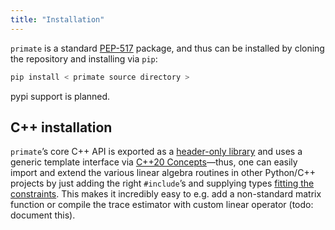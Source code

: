 ```yaml
---
title: "Installation"
---
```


`primate` is a standard [PEP-517](https://peps.python.org/pep-0517/) package, and thus can be installed by cloning the repository and installing via `pip`: 

```python
pip install < primate source directory >
```

pypi support is planned. 

## C++ installation 

`primate`'s core C++ API is exported as a [header-only library](https://en.wikipedia.org/wiki/Header-only) and uses a generic template interface via [C++20 Concepts](https://en.cppreference.com/w/cpp/language/constraints)---thus, one can easily import and extend the various linear algebra routines in other Python/C++ projects by just adding the right `#include`'s and supplying types [fitting the constraints](https://github.com/peekxc/primate/blob/d09459c017fcba68a11eaeb56296ef0c97d6c053/include/_linear_operator/linear_operator.h#L21-L49). This makes it incredibly easy to e.g. add a non-standard matrix function or compile the trace estimator with custom linear operator (todo: document this).